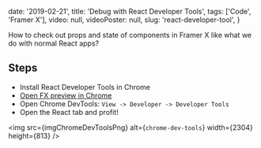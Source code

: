 

  date: '2019-02-21',
  title: 'Debug with React Developer Tools',
  tags: ['Code', 'Framer X'],
  video: null,
  videoPoster: null,
  slug: 'react-developer-tool',
}


How to check out props and state of components in Framer X like what we do with normal React apps?

## Steps

- Install React Developer Tools in Chrome
- [Open FX preview in Chrome](/tips/preview-in-any-browser)
- Open Chrome DevTools: `View -> Developer -> Developer Tools`
- Open the React tab and profit!

<img
  src={imgChromeDevToolsPng}
  alt={`chrome-dev-tools`}
  width={2304}
  height={813}
/>
